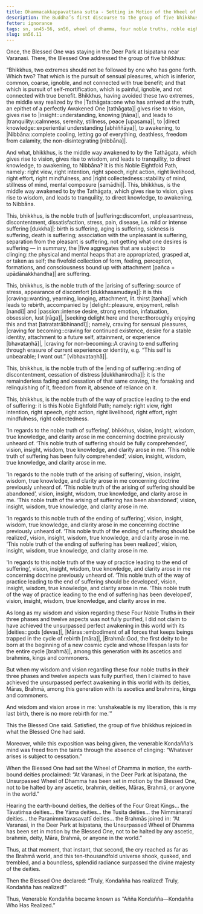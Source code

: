 ```yaml
---
title: Dhammacakkappavattana sutta - Setting in Motion of the Wheel of Dhamma
description: The Buddha’s first discourse to the group of five bhikkhus at the Deer Park in Isipatana, near Varanasi. The discourse explains the Four Noble Truths and the Noble Eightfold Path in brief. It ends with the realization of the first bhikkhu, Venerable Kondañña.
fetter: ignorance
tags: sn, sn45-56, sn56, wheel of dhamma, four noble truths, noble eightfold path, deer park, first discourse
slug: sn56.11
---
```


Once, the Blessed One was staying in the Deer Park at Isipatana near Varanasi. There, the Blessed One addressed the group of five bhikkhus:

“Bhikkhus, two extremes should not be followed by one who has gone forth. Which two? That which is the pursuit of sensual pleasures, which is inferior, common, coarse, ignoble, and not connected with true benefit; and that which is pursuit of self-mortification, which is painful, ignoble, and not connected with true benefit. Bhikkhus, having avoided these two extremes, the middle way realized by the |Tathāgata::one who has arrived at the truth, an epithet of a perfectly Awakened One [tathāgata]| gives rise to vision, gives rise to |insight::understanding, knowing [ñāṇa]|, and leads to |tranquility::calmness, serenity, stillness, peace [upasama]|, to |direct knowledge::experiential understanding [abhiññāya]|, to awakening, to |Nibbāna::complete cooling, letting go of everything, deathless, freedom from calamity, the non-disintegrating [nibbāna]|.

And what, bhikkhus, is the middle way awakened to by the Tathāgata, which gives rise to vision, gives rise to wisdom, and leads to tranquility, to direct knowledge, to awakening, to Nibbāna? It is this Noble Eightfold Path, namely: right view, right intention, right speech, right action, right livelihood, right effort, right mindfulness, and |right collectedness::stability of mind, stillness of mind, mental composure [samādhi]|. This, bhikkhus, is the middle way awakened to by the Tathāgata, which gives rise to vision, gives rise to wisdom, and leads to tranquility, to direct knowledge, to awakening, to Nibbāna.

This, bhikkhus, is the noble truth of |suffering::discomfort, unpleasantness, discontentment, dissatisfaction, stress, pain, disease, i.e. mild or intense suffering [dukkha]|: birth is suffering, aging is suffering, sickness is suffering, death is suffering; association with the unpleasant is suffering, separation from the pleasant is suffering, not getting what one desires is suffering — in summary, the |five aggregates that are subject to clinging::the physical and mental heaps that are appropriated, grasped at, or taken as self; the fivefold collection of form, feeling, perception, formations, and consciousness bound up with attachment [pañca + upādānakkhandha]| are suffering.

This, bhikkhus, is the noble truth of the |arising of suffering::source of stress, appearance of discomfort [dukkhasamudaya]|: it is this |craving::wanting, yearning, longing, attachment, lit. thirst [taṇha]| which leads to rebirth, accompanied by |delight::pleasure, enjoyment, relish [nandi]| and |passion::intense desire, strong emotion, infatuation, obsession, lust [rāga]|, |seeking delight here and there::thoroughly enjoying this and that [tatratatrābhinandī]|; namely, craving for sensual pleasures, |craving for becoming::craving for continued existence, desire for a stable identity, attachment to a future self, attainment, or experience [bhavataṇhā]|, |craving for non-becoming::A craving to end suffering through erasure of current experience or identity, e.g. “This self is unbearable; I want out.” [vibhavataṇhā]|.

This, bhikkhus, is the noble truth of the |ending of suffering::ending of discontentment, cessation of distress [dukkhanirodha]|: it is the remainderless fading and cessation of that same craving, the forsaking and relinquishing of it, freedom from it, absence of reliance on it.

This, bhikkhus, is the noble truth of the way of practice leading to the end of suffering: it is this Noble Eightfold Path; namely: right view, right intention, right speech, right action, right livelihood, right effort, right mindfulness, right collectedness.

'In regards to the noble truth of suffering’, bhikkhus, vision, insight, wisdom, true knowledge, and clarity arose in me concerning doctrine previously unheard of. ‘This noble truth of suffering should be fully comprehended’, vision, insight, wisdom, true knowledge, and clarity arose in me. ‘This noble truth of suffering has been fully comprehended’, vision, insight, wisdom, true knowledge, and clarity arose in me.

'In regards to the noble truth of the arising of suffering’, vision, insight, wisdom, true knowledge, and clarity arose in me concerning doctrine previously unheard of. ‘This noble truth of the arising of suffering should be abandoned’, vision, insight, wisdom, true knowledge, and clarity arose in me. ‘This noble truth of the arising of suffering has been abandoned’, vision, insight, wisdom, true knowledge, and clarity arose in me.

'In regards to this noble truth of the ending of suffering’, vision, insight, wisdom, true knowledge, and clarity arose in me concerning doctrine previously unheard of. ‘This noble truth of the ending of suffering should be realized’, vision, insight, wisdom, true knowledge, and clarity arose in me. ‘This noble truth of the ending of suffering has been realized’, vision, insight, wisdom, true knowledge, and clarity arose in me.

'In regards to this noble truth of the way of practice leading to the end of suffering’, vision, insight, wisdom, true knowledge, and clarity arose in me concerning doctrine previously unheard of. ‘This noble truth of the way of practice leading to the end of suffering should be developed’, vision, insight, wisdom, true knowledge, and clarity arose in me. ‘This noble truth of the way of practice leading to the end of suffering has been developed’, vision, insight, wisdom, true knowledge, and clarity arose in me.

As long as my wisdom and vision regarding these Four Noble Truths in their three phases and twelve aspects was not fully purified, I did not claim to have achieved the unsurpassed perfect awakening in this world with its |deities::gods [devas]|, |Māras::embodiment of all forces that keeps beings trapped in the cycle of rebirth [māra]|, |Brahmā::God, the first deity to be born at the beginning of a new cosmic cycle and whose lifespan lasts for the entire cycle [brahmā]|, among this generation with its ascetics and brahmins, kings and commoners.

But when my wisdom and vision regarding these four noble truths in their three phases and twelve aspects was fully purified, then I claimed to have achieved the unsurpassed perfect awakening in this world with its deities, Māras, Brahmā, among this generation with its ascetics and brahmins, kings and commoners.

And wisdom and vision arose in me: ‘unshakeable is my liberation, this is my last birth, there is no more rebirth for me.’”

This the Blessed One said. Satisfied, the group of five bhikkhus rejoiced in what the Blessed One had said.

Moreover, while this exposition was being given, the venerable Kondañña’s mind was freed from the taints through the absence of clinging: “Whatever arises is subject to cessation.”

When the Blessed One had set the Wheel of Dhamma in motion, the earth-bound deities proclaimed: “At Varanasi, in the Deer Park at Isipatana, the Unsurpassed Wheel of Dhamma has been set in motion by the Blessed One, not to be halted by any ascetic, brahmin, deities, Māras, Brahmā, or anyone in the world.”

Hearing the earth-bound deities, the deities of the Four Great Kings… the Tāvatiṁsa deities… the Yāma deities… the Tusita deities… the Nimmānaratī deities… the Paranimmitavasavattī deities… the Brahmās joined in: “At Varanasi, in the Deer Park at Isipatana, the Unsurpassed Wheel of Dhamma has been set in motion by the Blessed One, not to be halted by any ascetic, brahmin, deity, Māra, Brahmā, or anyone in the world.”

Thus, at that moment, that instant, that second, the cry reached as far as the Brahmā world, and this ten-thousandfold universe shook, quaked, and trembled, and a boundless, splendid radiance surpassed the divine majesty of the deities.

Then the Blessed One declared: “Truly, Kondañña has realized! Truly, Kondañña has realized!”

Thus, Venerable Kondañña became known as “Añña Kondañña—Kondañña Who Has Realized.”